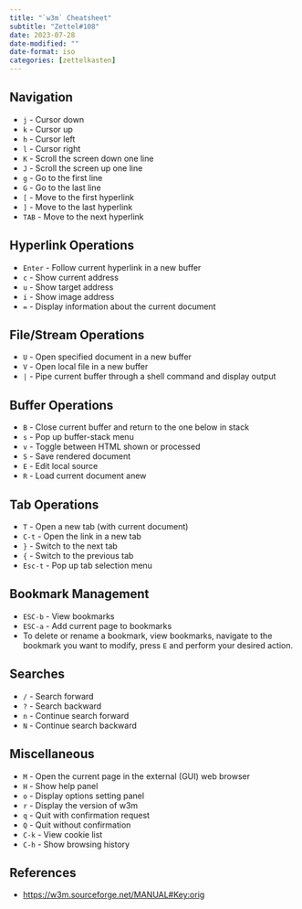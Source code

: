 ```yaml
---
title: "`w3m` Cheatsheet"
subtitle: "Zettel#108"
date: 2023-07-28
date-modified: ""
date-format: iso
categories: [zettelkasten]
---
```

## Navigation

* `j` - Cursor down
* `k` - Cursor up
* `h` - Cursor left
* `l` - Cursor right
* `K` - Scroll the screen down one line
* `J` - Scroll the screen up one line
* `g` - Go to the first line
* `G` - Go to the last line
* `[` - Move to the first hyperlink
* `]` - Move to the last hyperlink
* `TAB` - Move to the next hyperlink

## Hyperlink Operations

* `Enter` - Follow current hyperlink in a new buffer
* `c` - Show current address
* `u` - Show target address
* `i` - Show image address
* `=` - Display information about the current document

## File/Stream Operations

* `U` - Open specified document in a new buffer
* `V` - Open local file in a new buffer
* `|` - Pipe current buffer through a shell command and display output

## Buffer Operations

* `B` - Close current buffer and return to the one below in stack
* `s` - Pop up buffer-stack menu
* `v` - Toggle between HTML shown or processed
* `S` - Save rendered document
* `E` - Edit local source
* `R` - Load current document anew

## Tab Operations

* `T` - Open a new tab (with current document)
* `C-t` - Open the link in a new tab
* `}` - Switch to the next tab
* `{` - Switch to the previous tab
* `Esc-t` - Pop up tab selection menu

## Bookmark Management

* `ESC-b` - View bookmarks
* `ESC-a` - Add current page to bookmarks
* To delete or rename a bookmark, view bookmarks, navigate to the bookmark you want to modify, press `E` and perform your desired action.

## Searches

* `/` - Search forward
* `?` - Search backward
* `n` - Continue search forward
* `N` - Continue search backward

## Miscellaneous

* `M` - Open the current page in the external (GUI) web browser
* `H` - Show help panel
* `o` - Display options setting panel
* `r` - Display the version of w3m
* `q` - Quit with confirmation request
* `Q` - Quit without confirmation
* `C-k` - View cookie list
* `C-h` - Show browsing history

## References

* <https://w3m.sourceforge.net/MANUAL#Key:orig>
